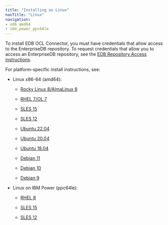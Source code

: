 ```yaml
---
title: "Installing on Linux"
navTitle: "Linux"
navigation:
- x86_amd64
- ibm_power_ppc64le
---
```


To install EDB OCL Connector, you must have credentials that allow access to the EnterpriseDB repository. To request credentials that allow you to access an EnterpriseDB repository, see the [EDB Repository Access instructions](https://www.enterprisedb.com/repository-access-request).

For platform-specific install instructions, see:

- Linux x86-64 (amd64):
  - [Rocky Linux 8/AlmaLinux 8](x86_amd64/01_ocl_connector14_rhel_variants8_x86)

  - [RHEL 7/OL 7](x86_amd64/02_ocl_connector14_rhel_variants7_x86)
  - [SLES 15](x86_amd64/03_ocl_connector14_sles15_x86)
  - [SLES 12](x86_amd64/04_ocl_connector14_sles12_x86)
  - [Ubuntu 22.04](x86_amd64/05_ocl_connector14_ubuntu22_x86)
  - [Ubuntu 20.04](x86_amd64/05a_ocl_connector14_ubuntu20_x86)
  - [Ubuntu 18.04](x86_amd64/05b_ocl_connector14_ubuntu18_x86)
  - [Debian 11](x86_amd64/06_ocl_connector14_deb11_x86)
  - [Debian 10](x86_amd64/06a_ocl_connector14_deb10_x86)
  - [Debian 9](x86_amd64/06b_ocl_connector14_deb9_x86)

- Linux on IBM Power (ppc64le):
  - [RHEL 8](ibm_power_ppc64le/07_ocl_connector14_rhel8_ppcle)

  - [SLES 15](ibm_power_ppc64le/09_ocl_connector14_sles15_ppcle)
  - [SLES 12](ibm_power_ppc64le/10_ocl_connector14_sles12_ppcle)
